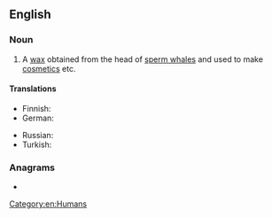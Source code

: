 ==English==
{{wikipedia}}

===Noun===
{{en-noun|-}}

# A [[wax]] obtained from the head of [[sperm whale]]s and used to make [[cosmetics]] etc.

====Translations====
{{trans-top|wax obtained from the head of sperm whale}}
* Finnish: {{t|fi|spermaseetti}}
* German: {{t|de|Walrat|m}}
{{trans-mid}}
* Russian: {{t+|ru|спермаце́т|m}}
* Turkish: {{t+|tr|ispermeçet}}
{{trans-bottom}}

===Anagrams===
* {{anagrams|en|a=aceeimprst|imprecates}}

[[Category:en:Humans]]